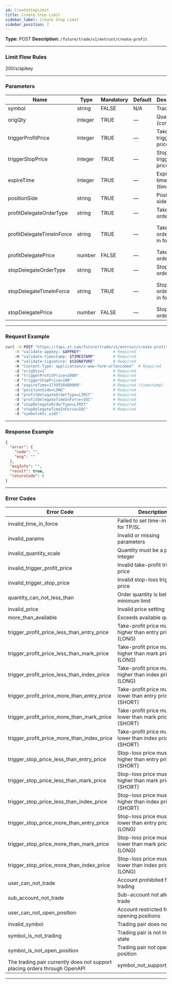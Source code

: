 ```yaml
---
id: CreateStopLimit
title: Create Stop Limit
sidebar_label: Create Stop Limit
sidebar_position: 7
---
```


**Type:** POST **Description:** `/future/trade/v1/entrust/create-profit`

---

### Limit Flow Rules

200/s/apikey

---

### Parameters

| Name | Type | Mandatory | Default | Description | Ranges |
| --- | --- | --- | --- | --- | --- |
| symbol | string | FALSE | N/A | Trading pair | — |
| origQty | integer | TRUE | — | Quantity (contracts) | — |
| triggerProfitPrice | integer | TRUE | — | Take-profit trigger price | — |
| triggerStopPrice | integer | TRUE | — | Stop-loss trigger price | — |
| expireTime | integer | TRUE | — | Expiration time (timestamp) | — |
| positionSide | string | TRUE | — | Position side | LONG; SHORT |
| profitDelegateOrderType | string | TRUE | — | Take-profit order type | LIMIT; MARKET |
| profitDelegateTimeInForce | string | TRUE | — | Take-profit order time in force | GTC; FOK; IOC; GTX |
| profitDelegatePrice | number | FALSE | — | Take-profit order price | — |
| stopDelegateOrderType | string | TRUE | — | Stop-loss order type | LIMIT; MARKET |
| stopDelegateTimeInForce | string | TRUE | — | Stop-loss order time in force | GTC; FOK; IOC; GTX |
| stopDelegatePrice | number | FALSE | — | Stop-loss order price | — |

---

### Request Example

```bash
curl -X POST "https://fapi.xt.com/future/trade/v1/entrust/create-profit" \
    -H "validate-appkey: $APPKEY"              # Required
    -H "validate-timestamp: $TIMESTAMP"        # Required
    -H "validate-signature: $SIGNATURE"        # Required
    -H "Content-Type: application/x-www-form-urlencoded"  # Required
    -d "origQty=1"                             # Required
    -d "triggerProfitPrice=2000"               # Required
    -d "triggerStopPrice=100"                  # Required
    -d "expireTime=1739558400000"              # Required (timestamp)
    -d "positionSide=LONG"                     # Required
    -d "profitDelegateOrderType=LIMIT"         # Required
    -d "profitDelegateTimeInForce=IOC"         # Required
    -d "stopDelegateOrderType=LIMIT"           # Required
    -d "stopDelegateTimeInForce=IOC"           # Required
    -d "symbol=btc_usdt"
```

---

### Response Example

```json
{
  "error": {
    "code": "",
    "msg": ""
  },
  "msgInfo": "",
  "result": true,
  "returnCode": 0
}
```

---

### Error Codes

| Error Code | Description |
| --- | --- |
| invalid_time_in_force | Failed to set time-in-force for TP/SL |
| invalid_params | Invalid or missing parameters |
| invalid_quantity_scale | Quantity must be a positive integer |
| invalid_trigger_profit_price | Invalid take-profit trigger price |
| invalid_trigger_stop_price | Invalid stop-loss trigger price |
| quantity_can_not_less_than | Order quantity is below the minimum limit |
| invalid_price | Invalid price setting |
| more_than_available | Exceeds available quantity |
| trigger_profit_price_less_than_entry_price | Take-profit price must be higher than entry price (LONG) |
| trigger_profit_price_less_than_mark_price | Take-profit price must be higher than mark price (LONG) |
| trigger_profit_price_less_than_index_price | Take-profit price must be higher than index price (LONG) |
| trigger_profit_price_more_than_entry_price | Take-profit price must be lower than entry price (SHORT) |
| trigger_profit_price_more_than_mark_price | Take-profit price must be lower than mark price (SHORT) |
| trigger_profit_price_more_than_index_price | Take-profit price must be lower than index price (SHORT) |
| trigger_stop_price_less_than_entry_price | Stop-loss price must be higher than entry price (SHORT) |
| trigger_stop_price_less_than_mark_price | Stop-loss price must be higher than mark price (SHORT) |
| trigger_stop_price_less_than_index_price | Stop-loss price must be higher than index price (SHORT) |
| trigger_stop_price_more_than_entry_price | Stop-loss price must be lower than entry price (LONG) |
| trigger_stop_price_more_than_mark_price | Stop-loss price must be lower than mark price (LONG) |
| trigger_stop_price_more_than_index_price | Stop-loss price must be lower than index price (LONG) |
| user_can_not_trade | Account prohibited from trading |
| sub_account_not_trade | Sub-account not allowed to trade |
| user_can_not_open_position | Account restricted from opening positions |
| invalid_symbol | Trading pair does not exist |
| symbol_is_not_trading | Trading pair is not in trading state |
| symbol_is_not_open_position | Trading pair not open for position |
| The trading pair currently does not support placing orders through OpenAPI | symbol_not_support_openapi |

---
